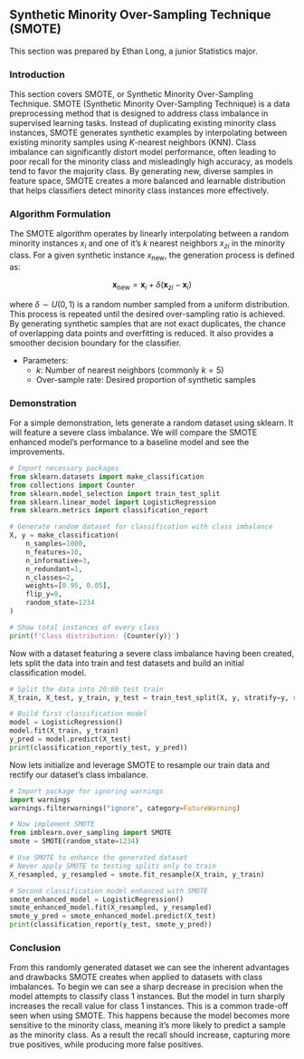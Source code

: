 ## Synthetic Minority Over-Sampling Technique (SMOTE)

This section was prepared by Ethan Long, a junior Statistics major. 

### Introduction

This section covers SMOTE, or Synthetic Minority Over-Sampling Technique. 
SMOTE (Synthetic Minority Over-Sampling Technique) is a data 
preprocessing method that is designed to address class imbalance in 
supervised learning tasks. Instead of duplicating existing minority class 
instances, SMOTE generates synthetic examples by interpolating between existing
minority samples using $K$-nearest neighbors (KNN). Class 
imbalance can significantly distort model performance, often leading to poor 
recall for the minority class and misleadingly high accuracy, as models tend to
favor the majority class. By generating new, diverse samples in feature space, 
SMOTE creates a more balanced and learnable distribution that helps classifiers
detect minority class instances more effectively.

### Algorithm Formulation

The SMOTE algorithm operates by linearly interpolating between a random
minority instances $x_i$ and one of it's $k$ nearest neighbors $x_{zi}$ in the 
minority class. For a given synthetic instance $x_{\text{new}}$, the generation
process is defined as: 

$$
\mathbf{x}_{\text{new}} = \mathbf{x}_i + \delta (\mathbf{x}_{zi} - \mathbf{x}_i)
$$

where $\delta \sim U(0, 1)$ is a random number sampled from a uniform 
distribution. This process is repeated until the desired over-sampling ratio is
achieved. By generating synthetic samples that are not exact duplicates, the 
chance of overlapping data points and overfitting is reduced. It also provides
a smoother decision boundary for the classifier.  

+ Parameters:
   - $k$: Number of nearest neighbors (commonly $k=5$)
   - Over-sample rate: Desired proportion of synthetic samples

### Demonstration

For a simple demonstration, lets generate a random dataset using sklearn. 
It will feature a severe class imbalance. We will compare the SMOTE enhanced
model's performance to a baseline model and see the improvements. 


```python

# Import necessary packages
from sklearn.datasets import make_classification
from collections import Counter
from sklearn.model_selection import train_test_split
from sklearn.linear_model import LogisticRegression
from sklearn.metrics import classification_report

# Generate random dataset for classification with class imbalance
X, y = make_classification(
    n_samples=1000,
    n_features=10,
    n_informative=3,
    n_redundant=1,
    n_classes=2,
    weights=[0.95, 0.05],  
    flip_y=0,
    random_state=1234
)

# Show total instances of every class
print(f'Class distribution: {Counter(y)}')

```

Now with a dataset featuring a severe class imbalance having been created, lets
split the data into train and test datasets and build an initial classification
model.   

```python
# Split the data into 20:80 test train
X_train, X_test, y_train, y_test = train_test_split(X, y, stratify=y, random_state=1234)

# Build first classification model
model = LogisticRegression()
model.fit(X_train, y_train)
y_pred = model.predict(X_test)
print(classification_report(y_test, y_pred))

```

Now lets initialize and leverage SMOTE to resample our train data and rectify
our dataset's class imbalance.   

```python

# Import package for ignoring warnings
import warnings
warnings.filterwarnings("ignore", category=FutureWarning)

# Now implement SMOTE
from imblearn.over_sampling import SMOTE
smote = SMOTE(random_state=1234)

# Use SMOTE to enhance the generated dataset
# Never apply SMOTE to testing splits only to train
X_resampled, y_resampled = smote.fit_resample(X_train, y_train)

# Second classification model enhanced with SMOTE
smote_enhanced_model = LogisticRegression()
smote_enhanced_model.fit(X_resampled, y_resampled)
smote_y_pred = smote_enhanced_model.predict(X_test)
print(classification_report(y_test, smote_y_pred))

```

### Conclusion 

From this randomly generated dataset we can see the inherent advantages and 
drawbacks SMOTE creates when applied to datasets with class imbalances. To 
begin we can see a sharp decrease in precision when the model attempts to 
classify class 1 instances. But the model in turn sharply increases the recall
value for class 1 instances. This is a common trade-off seen when using SMOTE. 
This happens because the model becomes more sensitive to the minority class,
meaning it's more likely to predict a sample as the minority class. As a 
result the recall should increase, capturing more true positives, while 
producing more false positives. 
